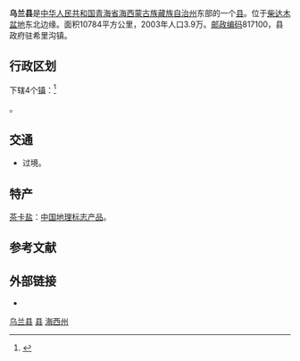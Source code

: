 {{Infobox China County
|Belong = [[青海省|青海省]][[海西蒙古族藏族自治州|海西蒙古族藏族自治州]]
}}

'''乌兰县'''是[[中华人民共和国|中华人民共和国]][[青海省|青海省]][[海西蒙古族藏族自治州|海西蒙古族藏族自治州]]东部的一个[[县级行政区|县]]。位于[[柴达木盆地|柴达木盆地]]东北边缘。面积10784平方公里，2003年人口3.9万。[[邮政编码|邮政编码]]817100，县政府驻希里沟镇。

== 行政区划 ==
{{PAGENAMEBASE}}下辖4个[[镇|镇]]：<ref>{{PRC admin/ref sgc|63/28/21/000/000}}</ref>

{{PRC admin/children|63/28/21/000/000}}。

== 交通 ==
* {{中国国道名|315}}过境。

==特产==
[[茶卡盐|茶卡盐]]：[[中国地理标志产品|中国地理标志产品]]。

== 参考文献 ==
{{reflist}}

== 外部链接 ==
* {{Official website|http://www.wulanxian.gov.cn/|name=乌兰县人民政府}}

{{乌兰县行政区划}}
{{海西蒙古族藏族自治州行政区划}}
{{青海行政区划}}

[[Category:乌兰县|]]
[[Category:海西州县市|县]]
[[Category:青海省县份|海西州]]